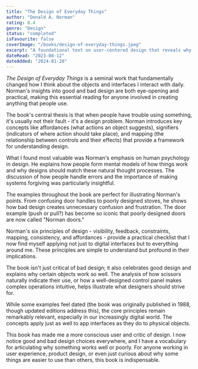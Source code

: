 ```yaml
---
title: "The Design of Everyday Things"
author: "Donald A. Norman"
rating: 8.4
genre: "Design"
status: "completed"
isFavourite: false
coverImage: "/books/design-of-everyday-things.jpeg"
excerpt: "A foundational text on user-centered design that reveals why so many everyday objects are poorly designed and how to make them better."
dateRead: "2023-08-12"
dateAdded: "2024-01-20"
---
```


*The Design of Everyday Things* is a seminal work that fundamentally changed how I think about the objects and interfaces I interact with daily. Norman's insights into good and bad design are both eye-opening and practical, making this essential reading for anyone involved in creating anything that people use.

The book's central thesis is that when people have trouble using something, it's usually not their fault - it's a design problem. Norman introduces key concepts like affordances (what actions an object suggests), signifiers (indicators of where action should take place), and mapping (the relationship between controls and their effects) that provide a framework for understanding design.

What I found most valuable was Norman's emphasis on human psychology in design. He explains how people form mental models of how things work and why designs should match these natural thought processes. The discussion of how people handle errors and the importance of making systems forgiving was particularly insightful.

The examples throughout the book are perfect for illustrating Norman's points. From confusing door handles to poorly designed stoves, he shows how bad design creates unnecessary confusion and frustration. The door example (push or pull?) has become so iconic that poorly designed doors are now called "Norman doors."

Norman's six principles of design - visibility, feedback, constraints, mapping, consistency, and affordances - provide a practical checklist that I now find myself applying not just to digital interfaces but to everything around me. These principles are simple to understand but profound in their implications.

The book isn't just critical of bad design; it also celebrates good design and explains why certain objects work so well. The analysis of how scissors naturally indicate their use, or how a well-designed control panel makes complex operations intuitive, helps illustrate what designers should strive for.

While some examples feel dated (the book was originally published in 1988, though updated editions address this), the core principles remain remarkably relevant, especially in our increasingly digital world. The concepts apply just as well to app interfaces as they do to physical objects.

This book has made me a more conscious user and critic of design. I now notice good and bad design choices everywhere, and I have a vocabulary for articulating why something works well or poorly. For anyone working in user experience, product design, or even just curious about why some things are easier to use than others, this book is indispensable.
